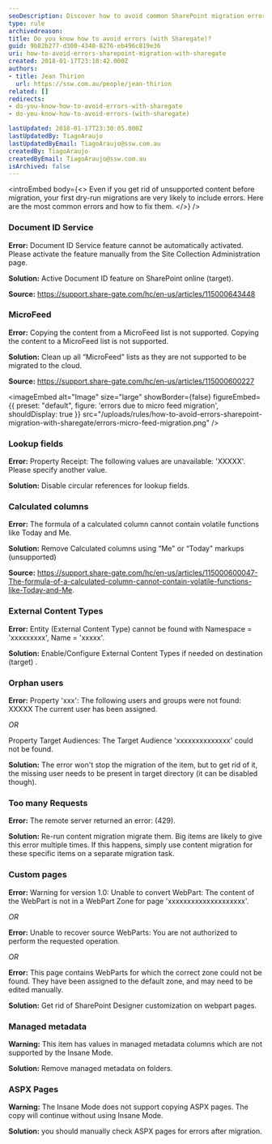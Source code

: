 ```yaml
---
seoDescription: Discover how to avoid common SharePoint migration errors with ShareGate
type: rule
archivedreason:
title: Do you know how to avoid errors (with Sharegate)?
guid: 9b82b277-d300-4340-8276-eb496c819e36
uri: how-to-avoid-errors-sharepoint-migration-with-sharegate
created: 2018-01-17T23:18:42.000Z
authors:
- title: Jean Thirion
  url: https://ssw.com.au/people/jean-thirion
related: []
redirects:
- do-you-know-how-to-avoid-errors-with-sharegate
- do-you-know-how-to-avoid-errors-(with-sharegate)

lastUpdated: 2018-01-17T23:30:05.000Z
lastUpdatedBy: TiagoAraujo
lastUpdatedByEmail: TiagoAraujo@ssw.com.au
createdBy: TiagoAraujo
createdByEmail: TiagoAraujo@ssw.com.au
isArchived: false
---
```


<introEmbed
  body={<>
Even if you get rid of unsupported content before migration, your first dry-run migrations are very likely to include errors. Here are the most common errors and how to fix them.
  </>}
/>
### Document ID Service

**Error:** Document ID Service feature cannot be automatically activated. Please activate the feature manually from the Site Collection Administration page.

**Solution:** Active Document ID feature on SharePoint online (target).

**Source:** <https://support.share-gate.com/hc/en-us/articles/115000643448>

### MicroFeed

**Error:** Copying the content from a MicroFeed list is not supported.
Copying the content to a MicroFeed list is not supported.

**Solution:** Clean up all “MicroFeed" lists as they are not supported to be migrated to the cloud.

**Source:** <https://support.share-gate.com/hc/en-us/articles/115000600227>


<imageEmbed
  alt="Image"
  size="large"
  showBorder={false}
  figureEmbed={{
    preset: "default",
    figure: 'errors due to micro feed migration',
    shouldDisplay: true
  }}
  src="/uploads/rules/how-to-avoid-errors-sharepoint-migration-with-sharegate/errors-micro-feed-migration.png"
/>

### Lookup fields

**Error:** Property Receipt: The following values are unavailable: 'XXXXX'. Please specify another value.

**Solution:** Disable circular references for lookup fields.

### Calculated columns

**Error:** The formula of a calculated column cannot contain volatile functions like Today and Me.

**Solution:** Remove Calculated columns using “Me" or “Today" markups (unsupported)

**Source:** <https://support.share-gate.com/hc/en-us/articles/115000600047-The-formula-of-a-calculated-column-cannot-contain-volatile-functions-like-Today-and-Me>.

### External Content Types

**Error:** Entity (External Content Type) cannot be found with Namespace = 'xxxxxxxxx', Name = 'xxxxx'.

**Solution:** Enable/Configure External Content Types if needed on destination (target) .

### Orphan users

**Error:** Property 'xxx': The following users and groups were not found: XXXXX The current user has been assigned.

*OR*

Property Target Audiences: The Target Audience 'xxxxxxxxxxxxxx' could not be found.

**Solution:** The error won't stop the migration of the item, but to get rid of it, the missing user needs to be present in target directory (it can be disabled though).

### Too many Requests

**Error:** The remote server returned an error: (429).

**Solution:** Re-run content migration migrate them. Big items are likely to give this error multiple times. If this happens, simply use content migration for these specific items on a separate migration task.

### Custom pages

**Error:** Warning for version 1.0: Unable to convert WebPart: The content of the WebPart is not in a WebPart Zone for page 'xxxxxxxxxxxxxxxxxxxx'.

*OR*

**Error:** Unable to recover source WebParts: You are not authorized to perform the requested operation.

*OR*

**Error:** This page contains WebParts for which the correct zone could not be found. They have been assigned to the default zone, and may need to be edited manually.

**Solution:** Get rid of SharePoint Designer customization on webpart pages.

### Managed metadata

**Warning:** This item has values in managed metadata columns which are not supported by the Insane Mode.

**Solution:** Remove managed metadata on folders.

### ASPX Pages

**Warning:** The Insane Mode does not support copying ASPX pages. The copy will continue without using Insane Mode.

**Solution:** you should manually check ASPX pages for errors after migration.
